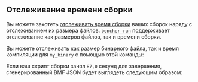 
## Отслеживание времени сборки

Вы можете захотеть [отслеживать время сборки][track build time] ваших сборок наряду с отслеживанием их размера файлов.
<code><a href="/ru/docs/explanation/bencher-run/">bencher run</a></code>
поддерживает отслеживание как размеров файлов, так и времени сборки.

Вы можете отслеживать как размер бинарного файла, так и время компиляции для `my_binary` с помощью этой команды:

<BuildTime />

Если ваш скрипт сборки занял `87,0` секунд для завершения,
сгенерированный BMF JSON будет выглядеть следующим образом:

<BuildTimeJson />

[track build time]: /ru/docs/how-to/track-build-time/